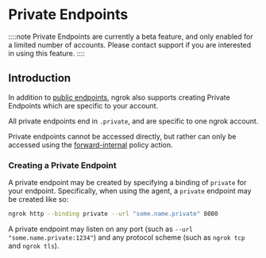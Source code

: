# Private Endpoints

::::note
Private Endpoints are currently a beta feature, and only enabled for a limited
number of accounts. Please contact support if you are interested in using this feature.
::::

## Introduction

In addition to [public endpoints][Public Endpoints], ngrok also supports creating Private Endpoints which are specific to your account.

All private endpoints end in `.private`, and are specific to one ngrok account.

Private endpoints cannot be accessed directly, but rather can only be accessed using the [forward-internal][forward-internal] policy action.

### Creating a Private Endpoint

A private endpoint may be created by specifying a binding of `private` for your endpoint. Specifically, when using the agent, a `private` endpoint may be created like so:

```bash
ngrok http --binding private --url "some.name.private" 8080
```

A private endpoint may listen on any port (such as `--url "some.name.private:1234"`) and any protocol scheme (such as `ngrok tcp` and `ngrok tls`).

[Public Endpoints]: /network-edge/domains-and-tcp-addresses/
[forward-internal]: /http/traffic-policy/actions/forward-internal/
